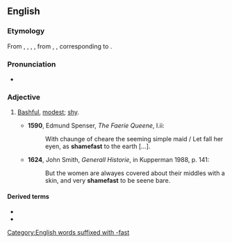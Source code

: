 ==English==

===Etymology===
From {{etyl|enm|en}} {{m|enm|shamefast}}, {{m|enm|schamefast}}, {{m|enm|schamfast}}, {{m|enm|sceomefest}}, from {{etyl|ang|en}} {{m|ang|sċeamfæst}}, {{m|ang|scamfæst||modest, shy, bashful}}, corresponding to {{compound|shame|fast|lang=en}}.

===Pronunciation===
* {{a|UK}} {{IPA|/ˈʃeɪmfɑːst/|lang=en}}

===Adjective===
{{en-adj}}

# {{label|en|archaic}} [[bashful|Bashful]], [[modest]]; [[shy]].
#* '''1590''', Edmund Spenser, ''The Faerie Queene'', I.ii:
#*: With chaunge of cheare the seeming simple maid / Let fall her eyen, as '''shamefast''' to the earth [...].
#* '''1624''', John Smith, ''Generall Historie'', in Kupperman 1988, p. 141:
#*: But the women are alwayes covered about their middles with a skin, and very '''shamefast''' to be seene bare.

====Derived terms====
* {{l|en|shamefastly}}
* {{l|en|shamefastness}}

[[Category:English words suffixed with -fast]]